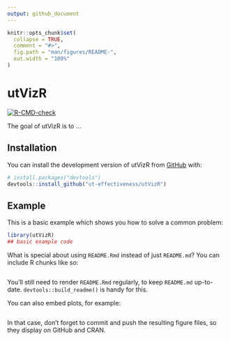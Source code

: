 ```yaml
---
output: github_document
---
```


<!-- README.md is generated from README.Rmd. Please edit that file -->

```r
knitr::opts_chunk$set(
  collapse = TRUE,
  comment = "#>",
  fig.path = "man/figures/README-",
  out.width = "100%"
)
```

# utVizR

<!-- badges: start -->
[![R-CMD-check](https://github.com/ut-effectiveness/utVizR/actions/workflows/R-CMD-check.yaml/badge.svg)](https://github.com/ut-effectiveness/utVizR/actions/workflows/R-CMD-check.yaml)
<!-- badges: end -->

The goal of utVizR is to ...

## Installation

You can install the development version of utVizR from [GitHub](https://github.com/) with:

``` r
# install.packages("devtools")
devtools::install_github("ut-effectiveness/utVizR")
```

## Example

This is a basic example which shows you how to solve a common problem:

```r
library(utVizR)
## basic example code
```

What is special about using `README.Rmd` instead of just `README.md`? You can include R chunks like so:

```r

```

You'll still need to render `README.Rmd` regularly, to keep `README.md` up-to-date. `devtools::build_readme()` is handy for this.

You can also embed plots, for example:

```r

```

In that case, don't forget to commit and push the resulting figure files, so they display on GitHub and CRAN.
